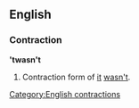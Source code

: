 ==English==

===Contraction===
''''twasn't'''

# Contraction form of [[it]] [[wasn't]].

[[Category:English contractions]]